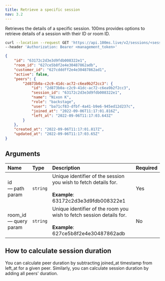 ```yaml
---
title: Retrieve a specific session
nav: 3.2
---
```


Retrieves the details of a specific session. 100ms provides options to retrieve details of a session with their ID or room ID.

<GetRequest title="https://api.100ms.live/v2/sessions/<session_id>" />

<Request id="req-0">

```bash
curl --location --request GET 'https://api.100ms.live/v2/sessions/<session_id>' \
--header 'Authorization: Bearer <management_token>'
```

</Request>

<ResponseBox id="res-0" status="200 Ok">

```json
{
    "id": "63172c2d3e3d9fdb008322e1",
    "room_id": "627ce5b8f2e4e30487862adb",
    "customer_id": "627cdddff2e4e30487862ad1",
    "active": false,
    "peers": {
        "2d873b0a-c2c9-41dc-ac72-c6ea9b2f2cc3": {
            "id": "2d873b0a-c2c9-41dc-ac72-c6ea9b2f2cc3",
            "session_id": "63172c2d3e3d9fdb008322e1",
            "name": "Nixon K",
            "role": "backstage",
            "user": "ba71cf83-dfbf-4a41-b9e6-945ed12d237c",
            "joined_at": "2022-09-06T11:17:01.816Z",
            "left_at": "2022-09-06T11:17:03.643Z"
        }
    },
    "created_at": "2022-09-06T11:17:01.817Z",
    "updated_at": "2022-09-06T11:17:03.65Z"
}
```

</ResponseBox>

## Arguments

| Name                        | Type     | Description                                                                                                          | Required |
| :-------------------------- | :------- | :------------------------------------------------------------------------------------------------------------------- | :------- |
| id <br/> — path param       | `string` | Unique identifier of the session you wish to fetch details for. <br/><br/>**Example**: 63172c2d3e3d9fdb008322e1      | Yes      |
| room_id <br/> — query param | `string` | Unique identifier of the room you wish to fetch session details for. <br/><br/>**Example**: 627ce5b8f2e4e30487862adb | No       |

## How to calculate session duration

You can calculate peer duration by subtracting joined_at timestamp from left_at for a given peer. Similarly, you can calculate session duration by adding all peers' duration.